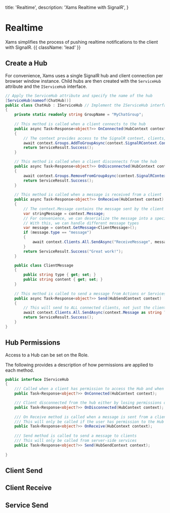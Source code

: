   title: 'Realtime',
  description: 'Xams Realtime with SignalR',
}

# Realtime

Xams simplifies the process of pushing realtime notifications to the client with SignalR. {{ className: 'lead' }}

## Create a Hub

For convenience, Xams uses a single SignalR hub and client connection per browser window instance. Child hubs are then created with the `ServiceHub` attribute and the `IServiceHub` interface.

```c# {{ title: 'Project / Hubs / ChatHub.cs' }}
// Apply the ServiceHub attribute and specify the name of the hub
[ServiceHub(nameof(ChatHub))]
public class ChatHub : IServiceHub // Implement the IServiceHub interface
{
    private static readonly string GroupName = "MyChatGroup";
    
    // This method is called when a client connects to the hub
    public async Task<Response<object?>> OnConnected(HubContext context)
    {
        // The context provides access to the SignalR context, clients, and groups
        await context.Groups.AddToGroupAsync(context.SignalRContext.ConnectionId, GroupName);
        return ServiceResult.Success();
    }

    // This method is called when a client disconnects from the hub
    public async Task<Response<object?>> OnDisconnected(HubContext context)
    {
        await context.Groups.RemoveFromGroupAsync(context.SignalRContext.ConnectionId, GroupName);
        return ServiceResult.Success();
    }
    
    // This method is called when a message is received from a client
    public async Task<Response<object?>> OnReceive(HubContext context)
    {
        // The context.Message contains the message sent by the client
        var stringMessage = context.Message;
        // For convenience, we can deserialize the message into a specific type
        // With this, we can handle different message types
        var message = context.GetMessage<ClientMessage>();
        if (message.type == "message")
        {
            await context.Clients.All.SendAsync("ReceiveMessage", message.content);    
        }
        return ServiceResult.Success("Great work!");
    }

    public class ClientMessage
    {
        public string type { get; set; }
        public string content { get; set; }
    }
    
    // This method is called to send a message from Actions or Services
    public async Task<Response<object?>> Send(HubSendContext context)
    {
        // This will send to ALL connected clients, not just the clients of this hub
        await context.Clients.All.SendAsync(context.Message as string ?? "");
        return ServiceResult.Success();
    }
}
```

## Hub Permissions

Access to a Hub can be set on the Role. 
<DocImage image={realtimePermissions} full={true} />

The following provides a description of how permissions are applied to each method.
```c# {{ title: 'Project / Hubs / ChatHub.cs' }}
public interface IServiceHub
{
    /// Called when a client has permission to access the Hub and when they first connect
    public Task<Response<object?>> OnConnected(HubContext context);

    /// Client disconnected from the hub either by losing permissions or closing the browser window
    public Task<Response<object?>> OnDisconnected(HubContext context);
    
    /// On Receive method is called when a message is sent from a client
    /// This will only be called if the user has permission to the Hub
    public Task<Response<object?>> OnReceive(HubContext context);
    
    /// Send method is called to send a message to clients
    /// This will only be called from server-side services
    public Task<Response<object?>> Send(HubSendContext context);
   
}
```

## Client Send

## Client Receive

## Service Send